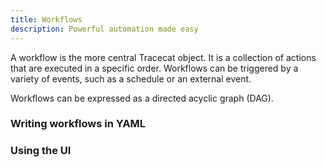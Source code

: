 ```yaml
---
title: Workflows
description: Powerful automation made easy
---
```


A workflow is the more central Tracecat object.
It is a collection of actions that are executed in a specific order.
Workflows can be triggered by a variety of events, such as a schedule or an external event.

Workflows can be expressed as a directed acyclic graph (DAG).

### Writing workflows in YAML

### Using the UI
